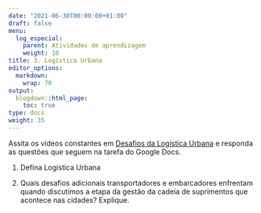 ```yaml
---
date: "2021-06-30T00:00:00+01:00"
draft: false
menu:
  log_especial:
    parent: Atividades de aprendizagem
    weight: 10
title: 3. Logística Urbana
editor_options: 
  markdown: 
    wrap: 70
output: 
  blogdown::html_page:
    toc: true
type: docs
weight: 35
---
```


Assita os vídeos constantes em [Desafios da Logística Urbana](https://www.places.education/cursos/log_all/log_urb/) e responda as questões que seguem na tarefa do Google Docs.

1. Defina Logística Urbana

2. Quais desafios adicionais transportadores e embarcadores enfrentam quando discutimos a etapa da gestão da cadeia de suprimentos que acontece nas cidades? Explique. 

